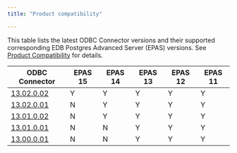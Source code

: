 ```yaml
---
title: "Product compatibility"

---
```


This table lists the latest ODBC Connector versions and their supported corresponding EDB Postgres Advanced Server (EPAS) versions. See [Product Compatibility](https://www.enterprisedb.com/platform-compatibility#epas) for details.

|                       ODBC Connector                        | EPAS 15 | EPAS 14 | EPAS 13 | EPAS 12 | EPAS 11 |
| ----------------------------------------------------------- | ------- | ------- | ------- | ------- | ------- |
| [13.02.0.02](01_odbc_rel_notes/odbc_13.2.0.02_rel_notes)    | Y       | Y       | Y       | Y       | Y       |
| [13.02.0.01](01_odbc_rel_notes/02_odbc_13.2.0.01_rel_notes) | N       | Y       | Y       | Y       | Y       |
| [13.01.0.02](01_odbc_rel_notes/03_odbc_13.1.0.02_rel_notes) | N       | Y       | Y       | Y       | Y       |
| [13.01.0.01](01_odbc_rel_notes/04_odbc_13.1.0.01_rel_notes) | N       | N       | Y       | Y       | Y       |
| [13.00.0.01](01_odbc_rel_notes/05_odbc_13.0.0.01_rel_notes) | N       | N       | Y       | Y       | Y       |